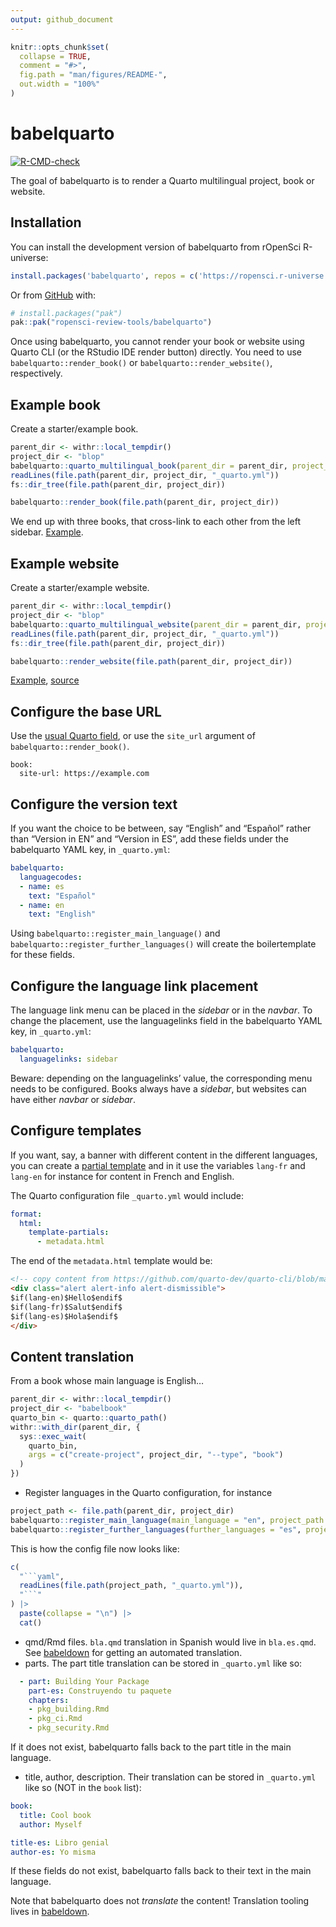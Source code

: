 ```yaml
---
output: github_document
---
```


<!-- README.md is generated from README.Rmd. Please edit that file -->

```r
knitr::opts_chunk$set(
  collapse = TRUE,
  comment = "#>",
  fig.path = "man/figures/README-",
  out.width = "100%"
)
```

# babelquarto

<!-- badges: start -->
[![R-CMD-check](https://github.com/ropensci-review-tools/quartobabel/actions/workflows/R-CMD-check.yaml/badge.svg)](https://github.com/ropensci-review-tools/quartobabel/actions/workflows/R-CMD-check.yaml)
<!-- badges: end -->

The goal of babelquarto is to render a Quarto multilingual project, book or website.

## Installation

You can install the development version of babelquarto from rOpenSci R-universe:

```r
install.packages('babelquarto', repos = c('https://ropensci.r-universe.dev', 'https://cloud.r-project.org'))
```

Or from [GitHub](https://github.com/) with:

``` r
# install.packages("pak")
pak::pak("ropensci-review-tools/babelquarto")
```

Once using babelquarto, you cannot render your book or website using Quarto CLI (or the RStudio IDE render button) directly.
You need to use `babelquarto::render_book()` or `babelquarto::render_website()`, respectively.

## Example book

Create a starter/example book.

```r
parent_dir <- withr::local_tempdir()
project_dir <- "blop"
babelquarto::quarto_multilingual_book(parent_dir = parent_dir, project_dir = project_dir)
readLines(file.path(parent_dir, project_dir, "_quarto.yml"))
fs::dir_tree(file.path(parent_dir, project_dir))
```

```r
babelquarto::render_book(file.path(parent_dir, project_dir))
```

We end up with three books, that cross-link to each other from the left sidebar.
[Example](https://devdevguide.netlify.app).


## Example website


Create a starter/example website.

```r
parent_dir <- withr::local_tempdir()
project_dir <- "blop"
babelquarto::quarto_multilingual_website(parent_dir = parent_dir, project_dir = project_dir)
readLines(file.path(parent_dir, project_dir, "_quarto.yml"))
fs::dir_tree(file.path(parent_dir, project_dir))
```

```r
babelquarto::render_website(file.path(parent_dir, project_dir))
```

[Example](https://maelle.github.io/babelsite), [source](https://github.com/maelle/babelsite)


## Configure the base URL

Use the [usual Quarto field](https://quarto.org/docs/websites/website-tools.html), or use the `site_url` argument of `babelquarto::render_book()`.

```
book:
  site-url: https://example.com
```

## Configure the version text

If you want the choice to be between, say "English" and "Español" rather than "Version in EN" and "Version in ES", add these fields under the babelquarto YAML key, in `_quarto.yml`:

```yaml
babelquarto:
  languagecodes:
  - name: es
    text: "Español"
  - name: en
    text: "English"
```

Using `babelquarto::register_main_language()` and `babelquarto::register_further_languages()` will create the boilertemplate for these fields.

## Configure the language link placement

The language link menu can be placed in the *sidebar* or in the *navbar*. To change the placement, use the languagelinks field in the babelquarto YAML key, in `_quarto.yml`:

```yaml
babelquarto:
  languagelinks: sidebar
```

Beware: depending on the languagelinks' value, the corresponding menu needs to be configured. Books always have a *sidebar*, but websites can have either *navbar* or *sidebar*.

## Configure templates

If you want, say, a banner with different content in the different languages, you can create a [partial template](https://quarto.org/docs/journals/templates.html#html-partials) and in it use the variables `lang-fr` and `lang-en` for instance for content in French and English.

The Quarto configuration file `_quarto.yml` would include:

```yaml
format:
  html:
    template-partials:
      - metadata.html
```

The end of the `metadata.html` template would be:

```html
<!-- copy content from https://github.com/quarto-dev/quarto-cli/blob/main/src/resources/formats/html/pandoc/metadata.html -->
<div class="alert alert-info alert-dismissible">
$if(lang-en)$Hello$endif$
$if(lang-fr)$Salut$endif$
$if(lang-es)$Hola$endif$
</div>
```

## Content translation

From a book whose main language is English...

```r
parent_dir <- withr::local_tempdir()
project_dir <- "babelbook"
quarto_bin <- quarto::quarto_path()
withr::with_dir(parent_dir, {
  sys::exec_wait(
    quarto_bin,
    args = c("create-project", project_dir, "--type", "book")
  )
})
```

- Register languages in the Quarto configuration, for instance

```r
project_path <- file.path(parent_dir, project_dir)
babelquarto::register_main_language(main_language = "en", project_path = project_path)
babelquarto::register_further_languages(further_languages = "es", project_path = project_path)
```


This is how the config file now looks like:

````r
c(
  "```yaml",
  readLines(file.path(project_path, "_quarto.yml")),
  "```"
) |> 
  paste(collapse = "\n") |> 
  cat()
````


- qmd/Rmd files. `bla.qmd` translation in Spanish would live in `bla.es.qmd`. See [babeldown](https://docs.ropensci.org/babeldown) for getting an automated translation.
- parts. The part title translation can be stored in `_quarto.yml` like so:

```yml
  - part: Building Your Package
    part-es: Construyendo tu paquete
    chapters:
    - pkg_building.Rmd
    - pkg_ci.Rmd
    - pkg_security.Rmd
```

If it does not exist, babelquarto falls back to the part title in the main language.

- title, author, description. Their translation can be stored in `_quarto.yml` like so (NOT in the `book` list):

```yml
book:
  title: Cool book
  author: Myself

title-es: Libro genial
author-es: Yo misma
```

If these fields do not exist, babelquarto falls back to their text in the main language.

Note that babelquarto does not _translate_ the content!
Translation tooling lives in [babeldown](https://docs.ropensci.org/babeldown).
